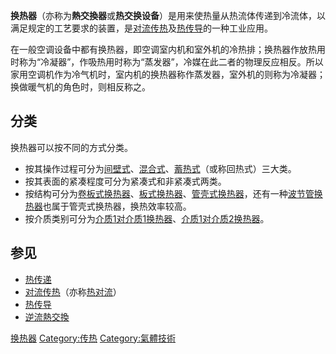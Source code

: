 '''换热器'''（亦称为'''熱交換器'''或'''热交换设备'''）是用来使热量从热流体传递到冷流体，以满足规定的工艺要求的装置，是[[对流传热|对流传热]]及[[热传导|热传导]]的一种工业应用。

在一般空调设备中都有换热器，即空调室内机和室外机的冷热排；换热器作放热用时称为“冷凝器”，作吸热用时称为“蒸发器”，冷媒在此二者的物理反应相反。所以家用空调机作为冷气机时，室内机的换热器称作蒸发器，室外机的则称为冷凝器；换做暖气机的角色时，则相反称之。

== 分类 ==
换热器可以按不同的方式分类。
* 按其操作过程可分为[[间壁式换热器|间壁式]]、[[混合式换热器|混合式]]、[[蓄热式换热器|蓄热式]]（或称回热式）三大类。
* 按其表面的紧凑程度可分为紧凑式和非紧凑式两类。
* 按结构可分为[[卷板式换热器|卷板式换热器]]、[[板式换热器|板式换热器]]、[[管壳式换热器|管壳式换热器]]，还有一种[[波节管换热器|波节管换热器]]也属于管壳式换热器，换热效率较高。
* 按介质类别可分为[[介质1对介质1换热器|介质1对介质1换热器]]、[[介质1对介质2换热器|介质1对介质2换热器]]。

== 参见 ==
* [[热传递|热传递]]
* [[对流传热|对流传热]]（亦称[[热对流|热对流]]）
* [[热传导|热传导]]
* [[逆流熱交換|逆流熱交換]]
{{暖通空調}}
{{Authority control}}
[[Category:换热器|]]
[[Category:传热|Category:传热]]
[[Category:氣體技術|Category:氣體技術]]